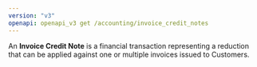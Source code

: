 ```yaml
---
version: "v3"
openapi: openapi_v3 get /accounting/invoice_credit_notes
---
```


An **Invoice Credit Note** is a financial transaction representing a reduction that can be applied against one or multiple invoices issued to Customers.
